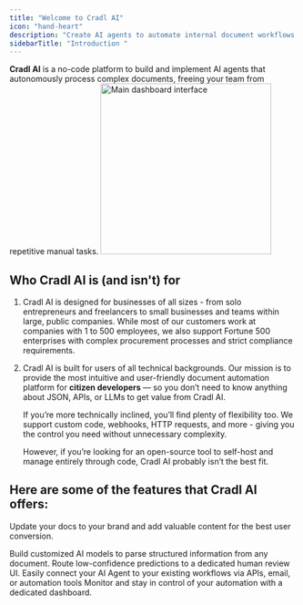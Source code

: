 ```yaml
---
title: "Welcome to Cradl AI"
icon: "hand-heart"
description: "Create AI agents to automate internal document workflows - fast, safe and without writing a single line of code.  "
sidebarTitle: "Introduction "
---
```


**Cradl AI** is a no-code platform to build and implement AI agents that autonomously process complex documents, freeing your team from repetitive manual tasks.
<img 
  src="Youtube.jpg" 
  alt="Main dashboard interface"
  height="300"
  className="rounded-lg"
/>

## Who Cradl AI is (and isn't) for

1. Cradl AI is designed for businesses of all sizes - from solo entrepreneurs and freelancers to small businesses and teams within large, public companies. While most of our customers work at companies with 1 to 500 employees, we also support Fortune 500 enterprises with complex procurement processes and strict compliance requirements.
2. Cradl AI is built for users of all technical backgrounds. Our mission is to provide the most intuitive and user-friendly document automation platform for **citizen developers** — so you don’t need to know anything about JSON, APIs, or LLMs to get value from Cradl AI.

   If you’re more technically inclined, you’ll find plenty of flexibility too. We support custom code, webhooks, HTTP requests, and more - giving you the control you need without unnecessary complexity.

   However, if you’re looking for an open-source tool to self-host and manage entirely through code, Cradl AI probably isn’t the best fit.

## Here are some of the features that Cradl AI offers:

Update your docs to your brand and add valuable content for the best user conversion.

<CardGroup cols={2}>
  <Card title="AI Agents" icon="sparkles" href="https://mintlify.com/docs/settings/global">
    Build customized AI models to parse structured information from any document.
  </Card>
  <Card title="Human in the loop" icon="user-check" href="https://mintlify.com/docs/api-playground/openapi">
    Route low-confidence predictions to a dedicated human review UI.
  </Card>
  <Card title="Integrations" icon="link" href="https://mintlify.com/docs/content/components/accordions">
    Easily connect your AI Agent to your existing workflows via APIs, email, or automation tools
  </Card>
  <Card title="Insights" icon="chart-waterfall" href="https://mintlify.com/customers">
    Monitor and stay in control of your automation with a dedicated dashboard.
  </Card>
</CardGroup>